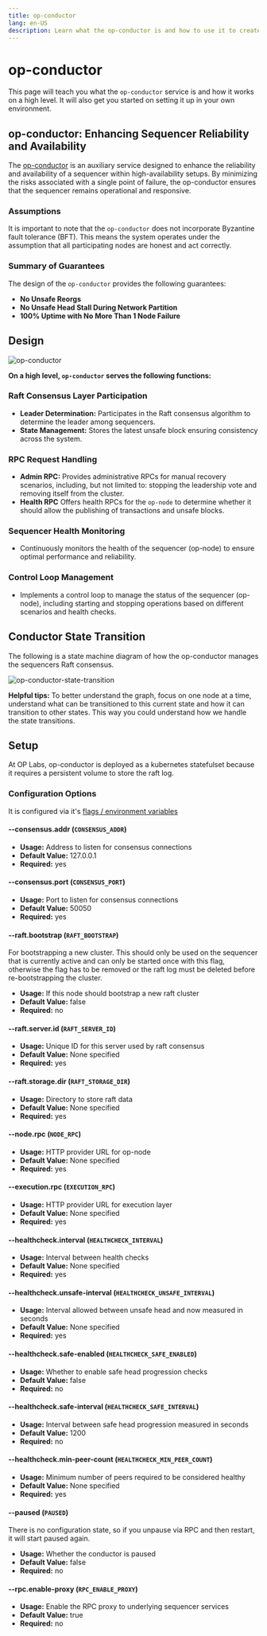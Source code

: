 ```yaml
---
title: op-conductor
lang: en-US
description: Learn what the op-conductor is and how to use it to create a highly available and reliable sequencers.
---
```



# op-conductor

This page will teach you what the `op-conductor` service is and how it works on
a high level. It will also get you started on setting it up in your own 
environment.

## op-conductor: Enhancing Sequencer Reliability and Availability

The [op-conductor](https://github.com/ethereum-optimism/optimism/tree/develop/op-conductor) 
is an auxiliary service designed to enhance the reliability and availability of
a sequencer within high-availability setups. By minimizing the risks 
associated with a single point of failure, the op-conductor ensures that the 
sequencer remains operational and responsive.

### Assumptions

It is important to note that the `op-conductor` does not incorporate Byzantine 
fault tolerance (BFT). This means the system operates under the assumption that 
all participating nodes are honest and act correctly. 

### Summary of Guarantees

The design of the `op-conductor` provides the following guarantees:

*   **No Unsafe Reorgs** 
*   **No Unsafe Head Stall During Network Partition**
*   **100% Uptime with No More Than 1 Node Failure**

## Design

![op-conductor](/img/builders/chain-operators/op-conductor.svg)

**On a high level, `op-conductor` serves the following functions:**

### Raft Consensus Layer Participation

*   **Leader Determination:** Participates in the Raft consensus algorithm to 
determine the leader among sequencers.
*   **State Management:** Stores the latest unsafe block ensuring consistency 
across the system.
 

### RPC Request Handling

*   **Admin RPC:** Provides administrative RPCs for manual recovery scenarios, 
including, but not limited to: stopping the leadership vote and removing itself 
from the cluster.
*   **Health RPC** Offers health RPCs for the `op-node` to determine whether it 
should allow the publishing of transactions and unsafe blocks.

### Sequencer Health Monitoring

*   Continuously monitors the health of the sequencer (op-node) to ensure 
optimal performance and reliability.

### Control Loop Management

*   Implements a control loop to manage the status of the sequencer (op-node), 
including starting and stopping operations based on different scenarios and 
health checks.

## Conductor State Transition

The following is a state machine diagram of how the op-conductor manages the 
sequencers Raft consensus.

![op-conductor-state-transition](/img/builders/chain-operators/op-conductor-state-transition.svg)

**Helpful tips:** To better understand the graph, focus on one node at a time, 
understand what can be transitioned to this current state and how it can 
transition to other states. This way you could understand how we handle the 
state transitions.

## Setup

At OP Labs, op-conductor is deployed as a kubernetes statefulset because it 
requires a persistent volume to store the raft log.

### Configuration Options

It is configured via it's [flags / environment variables](https://github.com/ethereum-optimism/optimism/blob/develop/op-conductor/flags/flags.go)

#### --consensus.addr (`CONSENSUS_ADDR`)

- **Usage:** Address to listen for consensus connections
- **Default Value:** 127.0.0.1
- **Required:** yes

#### --consensus.port (`CONSENSUS_PORT`)

- **Usage:** Port to listen for consensus connections
- **Default Value:** 50050
- **Required:** yes

#### --raft.bootstrap (`RAFT_BOOTSTRAP`)

<Callout type="info">
  For bootstrapping a new cluster. This should only be used on the sequencer 
  that is currently active and can only be started once with this flag, 
  otherwise the flag has to be removed or the raft log must be deleted before 
  re-bootstrapping the cluster.
</Callout>

- **Usage:** If this node should bootstrap a new raft cluster
- **Default Value:** false
- **Required:** no

#### --raft.server.id (`RAFT_SERVER_ID`)

- **Usage:** Unique ID for this server used by raft consensus
- **Default Value:** None specified
- **Required:** yes

#### --raft.storage.dir (`RAFT_STORAGE_DIR`)

- **Usage:** Directory to store raft data
- **Default Value:** None specified
- **Required:** yes

#### --node.rpc (`NODE_RPC`)

- **Usage:** HTTP provider URL for op-node
- **Default Value:** None specified
- **Required:** yes

#### --execution.rpc (`EXECUTION_RPC`)

- **Usage:** HTTP provider URL for execution layer
- **Default Value:** None specified
- **Required:** yes

#### --healthcheck.interval (`HEALTHCHECK_INTERVAL`)

- **Usage:** Interval between health checks
- **Default Value:** None specified
- **Required:** yes

#### --healthcheck.unsafe-interval (`HEALTHCHECK_UNSAFE_INTERVAL`)

- **Usage:** Interval allowed between unsafe head and now measured in seconds
- **Default Value:** None specified
- **Required:** yes

#### --healthcheck.safe-enabled (`HEALTHCHECK_SAFE_ENABLED`)

- **Usage:** Whether to enable safe head progression checks
- **Default Value:** false
- **Required:** no

#### --healthcheck.safe-interval (`HEALTHCHECK_SAFE_INTERVAL`)

- **Usage:** Interval between safe head progression measured in seconds
- **Default Value:** 1200
- **Required:** no

#### --healthcheck.min-peer-count (`HEALTHCHECK_MIN_PEER_COUNT`)

- **Usage:** Minimum number of peers required to be considered healthy
- **Default Value:** None specified
- **Required:** yes

#### --paused (`PAUSED`)

<Callout type="info">
  There is no configuration state, so if you unpause via RPC and then restart,
  it will start paused again.
</Callout>

- **Usage:** Whether the conductor is paused
- **Default Value:** false
- **Required:** no

#### --rpc.enable-proxy (`RPC_ENABLE_PROXY`)

- **Usage:** Enable the RPC proxy to underlying sequencer services
- **Default Value:** true
- **Required:** no


